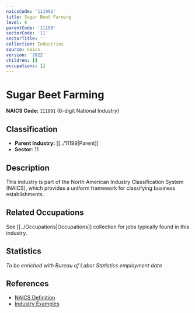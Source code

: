 ```yaml
---
naicsCode: '111991'
title: Sugar Beet Farming
level: 6
parentCode: '11199'
sectorCode: '11'
sectorTitle: ''
collection: Industries
source: naics
version: '2022'
children: []
occupations: []
---
```

# Sugar Beet Farming

**NAICS Code:** `111991` (6-digit National Industry)

## Classification

- **Parent Industry:** [[../11199|Parent]]
- **Sector:** 11

## Description

This industry is part of the North American Industry Classification System (NAICS), which provides a uniform framework for classifying business establishments.

## Related Occupations

See [[../Occupations|Occupations]] collection for jobs typically found in this industry.

## Statistics

*To be enriched with Bureau of Labor Statistics employment data*

## References

- [NAICS Definition](https://www.census.gov/naics/)
- [Industry Examples](https://www.census.gov/naics/2022NAICS/)
